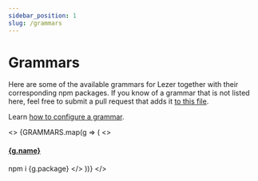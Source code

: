 ```yaml
---
sidebar_position: 1
slug: /grammars
---
```



# Grammars

Here are some of the available grammars for Lezer together with their
corresponding npm packages. If you know of a grammar that is not listed here,
feel free to submit a pull request that adds it [to this file][edit].

Learn [how to configure a grammar](/docs/code#parsing-and-highlighting).

<>
  {GRAMMARS.map(g => (
    <>
      <h4>
        <a href={g.url}>{g.name}</a>
      </h4>
      <CodeBlock language="bash">npm i {g.package}</CodeBlock>
    </>
  ))}
</>

[edit]:
  https://github.com/motion-canvas/motion-canvas/blob/main/packages/docs/docs/components/code/grammars.json
